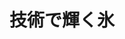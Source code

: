 ﻿---
title: "技術で輝く氷"
category: "工学院"
vol: 82
interviewee: "大河 誠司"
url: "http://www.netsus.mech.e.titech.ac.jp/"
tags: ["環境","装置","機構","冷却","ミクロ"]
pdf: "82-1-okawa.pdf"
career: ""
pdfurl: "82-1-okawa/82-1-okawa.pdf"
preface: "私たちにとって身近な存在である氷も、その性質には未だ明らかになっていない部分がある。氷の性質を理解することは、環境に配慮した設備やより効率的な機構の開発につながる。大河研究室では、氷の性質の解明とそれを利用した装置の開発を行なっている。本稿では、先生の研究の中から過冷却の解消、ミクロスケールでの氷の性質、凍結濃縮法といった3つのテーマを取り上げる。"
---
